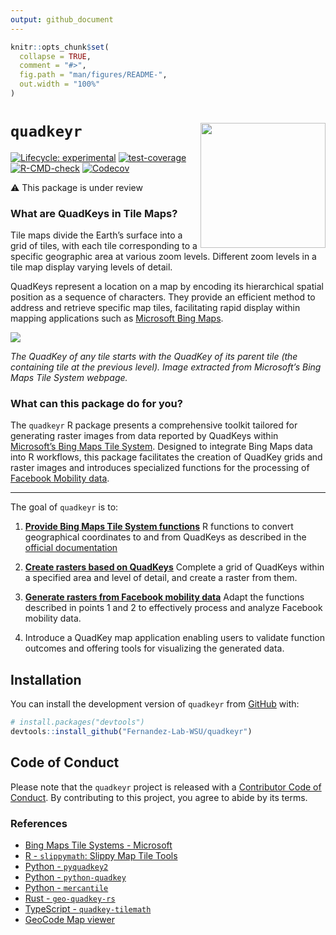 ```yaml
---
output: github_document
---
```


<!-- README.md is generated from README.Rmd. Please edit that file -->

```r
knitr::opts_chunk$set(
  collapse = TRUE,
  comment = "#>",
  fig.path = "man/figures/README-",
  out.width = "100%"
)
```

# `quadkeyr` <img src="man/figures/logo.png" align="right" height="200" />

<!-- badges: start -->
[![Lifecycle: experimental](https://img.shields.io/badge/lifecycle-experimental-orange.svg)](https://lifecycle.r-lib.org/articles/stages.html#experimental) [![test-coverage](https://github.com/Fernandez-Lab-WSU/quadkeyr/actions/workflows/test-coverage.yaml/badge.svg)](https://github.com/Fernandez-Lab-WSU/quadkeyr/actions/workflows/test-coverage.yaml) [![R-CMD-check](https://github.com/Fernandez-Lab-WSU/quadkeyr/actions/workflows/check-standard.yaml/badge.svg)](https://github.com/Fernandez-Lab-WSU/quadkeyr/actions/workflows/check-standard.yaml) [![Codecov](https://img.shields.io/codecov/c/github/Fernandez-Lab-WSU/quadkeyr)](https://codecov.io/gh/Fernandez-Lab-WSU/quadkeyr)
<!-- badges: end -->

⚠️ This package is under review


### What are QuadKeys in Tile Maps?

Tile maps divide the Earth's surface into a grid of tiles, with each tile
corresponding to a specific geographic area at various zoom levels. Different 
zoom levels in a tile map display varying levels of detail.

QuadKeys represent a location on a map by encoding its hierarchical
spatial position as a sequence of characters. They provide an efficient method 
to address and retrieve specific map tiles, facilitating rapid display within 
mapping applications such as [Microsoft Bing Maps](https://learn.microsoft.com/en-us/bingmaps/articles/bing-maps-tile-system).

![](quadkeys.jpg)
  
  
*The QuadKey of any tile starts with the QuadKey of its parent tile (the containing tile at the previous level). Image extracted from Microsoft's Bing Maps Tile System webpage.*

### What can this package do for you?
The `quadkeyr` R package presents a comprehensive toolkit tailored for
generating raster images from data reported by QuadKeys within [Microsoft's Bing Maps Tile System](https://learn.microsoft.com/en-us/bingmaps/articles/bing-maps-tile-system). 
Designed to integrate Bing Maps data into R workflows,
this package facilitates the creation of QuadKey grids and raster images
and introduces specialized functions for
the processing of [Facebook Mobility data](https://dataforgood.facebook.com/).


---

The goal of `quadkeyr` is to:  
  
1. [**Provide Bing Maps Tile System functions**](https://fernandez-lab-wsu.github.io/quadkeyr/articles/quadkey_conversion.html)
R functions to convert geographical coordinates 
to and from QuadKeys as described in the [official documentation](https://learn.microsoft.com/en-us/bingmaps/articles/bing-maps-tile-system)  
  
2. [**Create rasters based on QuadKeys**](https://fernandez-lab-wsu.github.io/quadkeyr/articles/get_grid_from_quadkeys.html)
Complete a grid of QuadKeys within a specified area and level of detail, 
and create a raster from them. 
  
3. [**Generate rasters from Facebook mobility data**](https://fernandez-lab-wsu.github.io/quadkeyr/articles/create_rasters_from_grid.html)
Adapt the functions described in points 1 and 2 to effectively process and
analyze Facebook mobility data.  
  
4. Introduce a QuadKey map application enabling users to validate function 
outcomes and offering tools for visualizing the generated data.

## Installation

You can install the development version of `quadkeyr` from [GitHub](https://github.com/) with:

``` r
# install.packages("devtools")
devtools::install_github("Fernandez-Lab-WSU/quadkeyr")
```

## Code of Conduct

Please note that the `quadkeyr` project is released with a [Contributor Code of Conduct](https://contributor-covenant.org/version/2/1/CODE_OF_CONDUCT.html). By contributing to this project, you agree to abide by its terms.

### References
- [Bing Maps Tile Systems - Microsoft](https://learn.microsoft.com/en-us/bingmaps/articles/bing-maps-tile-system)
- [R - `slippymath`: Slippy Map Tile Tools](https://cran.r-project.org/web/packages/slippymath/index.html)
- [Python - `pyquadkey2`](https://docs.muetsch.io/pyquadkey2/)
- [Python - `python-quadkey`](https://github.com/CartoDB/python-quadkey)
- [Python - `mercantile`](https://pypi.org/project/mercantile/)
- [Rust - `geo-quadkey-rs`](https://lib.rs/crates/geo-quadkey-rs)
- [TypeScript - `quadkey-tilemath`](https://github.com/glassonion1/quadkey-tilemath)
- [GeoCode Map viewer](https://tools.9revolution9.com/geo/geocode/)
